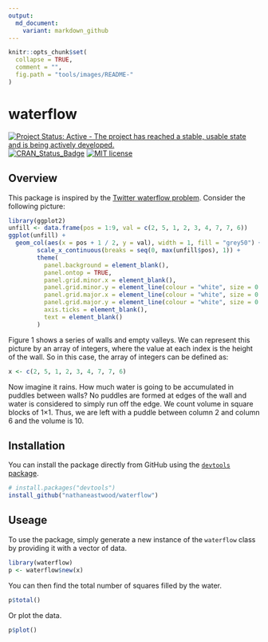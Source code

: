 ```yaml
---
output:
  md_document:
    variant: markdown_github
---
```


<!-- README.md is generated from README.Rmd. Please edit that file -->

```r
knitr::opts_chunk$set(
  collapse = TRUE,
  comment = "",
  fig.path = "tools/images/README-"
)
```

# waterflow

[![Project Status: Active - The project has reached a stable, usable state and is being actively developed.](http://www.repostatus.org/badges/latest/active.svg)](http://www.repostatus.org/#active)
[![CRAN_Status_Badge](http://www.r-pkg.org/badges/version/waterflow)](http://cran.r-project.org/package=waterflow)
[![MIT license](https://img.shields.io/github/license/mashape/apistatus.svg)]()

## Overview

This package is inspired by the [Twitter waterflow problem](http://chrisdone.com/posts/twitter-problem-loeb).
Consider the following picture:

```r
library(ggplot2)
unfill <- data.frame(pos = 1:9, val = c(2, 5, 1, 2, 3, 4, 7, 7, 6))
ggplot(unfill) +
  geom_col(aes(x = pos + 1 / 2, y = val), width = 1, fill = "grey50") +
        scale_x_continuous(breaks = seq(0, max(unfill$pos), 1)) + 
        theme(
          panel.background = element_blank(),
          panel.ontop = TRUE,
          panel.grid.minor.x = element_blank(),
          panel.grid.minor.y = element_line(colour = "white", size = 0.5),
          panel.grid.major.x = element_line(colour = "white", size = 0.5),
          panel.grid.major.y = element_line(colour = "white", size = 0.5),
          axis.ticks = element_blank(),
          text = element_blank()
        )
```

Figure 1 shows a series of walls and empty valleys. We can represent this picture by an array of integers, where the value at each index is the height of the wall. So in this case, the array of integers can be defined as:

```r
x <- c(2, 5, 1, 2, 3, 4, 7, 7, 6)
```

Now imagine it rains. How much water is going to be accumulated in puddles between walls? No puddles are formed at edges of the wall and water is considered to simply run off the edge. We count volume in square blocks of 1×1. Thus, we are left with a puddle between column 2 and column 6 and the volume is 10.

## Installation

You can install the package directly from GitHub using the [`devtools` package](https://github.com/hadley/devtools).

```r
# install.packages("devtools")
install_github("nathaneastwood/waterflow")
```

## Useage

To use the package, simply generate a new instance of the `waterflow` class by providing it with a vector of data.

```r
library(waterflow)
p <- waterflow$new(x)
```

You can then find the total number of squares filled by the water.

```r
p$total()
```

Or plot the data.

```r
p$plot()
```
